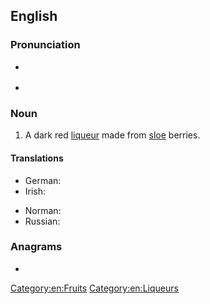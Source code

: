{{also|sloeg in}}
==English==
{{wikipedia}}

===Pronunciation===
* {{a|UK}} {{IPA|en|/ˈsləʊ ˌdʒɪn/}}
* {{a|US}} {{IPA|en|/ˈsloʊ ˌdʒɪn/}}

===Noun===
{{en-noun|~}}

# A dark red [[liqueur]] made from [[sloe]] berries.

====Translations====
{{trans-top|liqueur}}
* German: {{t|de|Schlehenlikör|m}}
* Irish: {{t|ga|biotáille airní|f}}
{{trans-mid}}
* Norman: {{t|nrf|dginne sus des preunelles|m}} {{qualifier|Jersey}}
* Russian: {{t-check|ru|[[терно́вый]] [[джи́н]]|m}} {{attention|ru|2=was "[[терновый]] [[джин]]" - assumed sum-of-parts; if an idiom, remove the wikilinks to the individual words. see [[User:Kephir/gadgets/xte#Translation_fixing]]}}
{{trans-bottom}}

===Anagrams===
* {{anagrams|en|a=egilnos|Oesling|eloigns|legions|lignose|lingoes|longies|ogle-ins}}

[[Category:en:Fruits]]
[[Category:en:Liqueurs]]